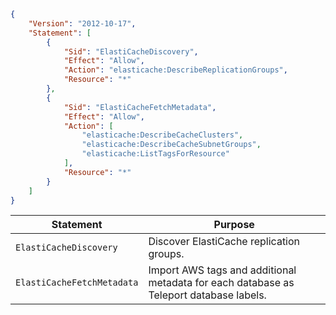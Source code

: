 ```json
{
    "Version": "2012-10-17",
    "Statement": [
        {
            "Sid": "ElastiCacheDiscovery",
            "Effect": "Allow",
            "Action": "elasticache:DescribeReplicationGroups",
            "Resource": "*"
        },
        {
            "Sid": "ElastiCacheFetchMetadata",
            "Effect": "Allow",
            "Action": [
                "elasticache:DescribeCacheClusters",
                "elasticache:DescribeCacheSubnetGroups",
                "elasticache:ListTagsForResource"
            ],
            "Resource": "*"
        }
    ]
}
```

| Statement | Purpose |
| --------- | ------- |
| `ElastiCacheDiscovery` | Discover ElastiCache replication groups. |
| `ElastiCacheFetchMetadata` | Import AWS tags and additional metadata for each database as Teleport database labels. |
